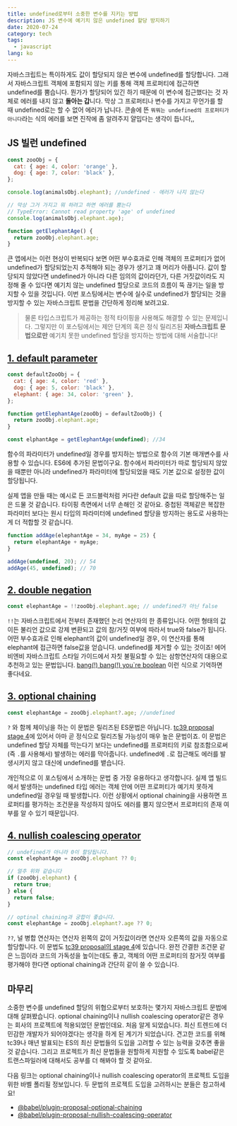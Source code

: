 ```yaml
---
title: undefined로부터 소중한 변수를 지키는 방법
description: JS 변수에 예기치 않은 undefined 할당 방지하기
date: 2020-07-24
category: tech
tags:
  - javascript
lang: ko
---
```


자바스크립트는 특이하게도 값이 할당되지 않은 변수에 undefined를 할당합니다. 그래서 자바스크립트 객체에 포함되지 않는 키를 통해 객체 프로퍼티에 접근하면 undefined를 뿜습니다. 뭔가가 할당되어 있긴 하기 때문에 이 변수에 접근했다는 것 자체로 에러를 내지 않고 **돌아는 갑**니다. 막상 그 프로퍼티나 변수를 가지고 무언가를 할 때 undefined로는 할 수 없어 에러가 납니다. 콘솔에 뜬 `뭐뭐는 undefined의 프로퍼티가 아니다`라는 식의 에러를 보면 진작에 좀 알려주지 얄밉다는 생각이 듭니다,,

## JS 빌런 undefined

```javascript
const zooObj = {
  cat: { age: 4, color: 'orange' },
  dog: { age: 7, color: 'black' },
};

console.log(animalsObj.elephant); //undefined - 에러가 나지 않는다

// 막상 그거 가지고 뭐 하려고 하면 에러를 뿜는다
// TypeError: Cannot read property 'age' of undefined
console.log(animalsObj.elephant.age);

function getElephantAge() {
  return zooObj.elephant.age;
}
```

큰 앱에서는 이런 현상이 반복되다 보면 어떤 부수효과로 인해 객체의 프로퍼티가 없어 undefined가 할당되었는지 추적해야 되는 경우가 생기고 꽤 머리가 아픕니다. 값이 할당되지 않았다면 undefined가 아니라 다른 임의의 값이라던가, 다른 거짓값이라도 지정해 줄 수 있다면 예기치 않는 undefined 할당으로 코드의 흐름이 뚝 끊기는 일을 방지할 수 있을 것입니다. 이번 포스팅에서는 변수에 실수로 undefined가 할당되는 것을 방지할 수 있는 자바스크립트 문법을 간단하게 정리해 보려고요.

> 물론 타입스크립트가 제공하는 정적 타이핑을 사용해도 해결할 수 있는 문제입니다. 그렇지만 이 포스팅에서는 제안 단계의 혹은 정식 릴리즈된 **자바스크립트 문법으로만** 예기치 못한 undefined 할당을 방지하는 방법에 대해 서술합니다!

## [1. default parameter](https://developer.mozilla.org/ko/docs/Web/JavaScript/Reference/Functions/Default_parameters)

```javascript
const defaultZooObj = {
  cat: { age: 4, color: 'red' },
  dog: { age: 5, color: 'black' },
  elephant: { age: 34, color: 'green' },
};

function getElephantAge(zooObj = defaultZooObj) {
  return zooObj.elephant.age;
}

const elphantAge = getElephantAge(undefined); //34
```

함수의 파라미터가 undefined일 경우를 방지하는 방법으로 함수의 기본 매개변수를 사용할 수 있습니다. ES6에 추가된 문법이구요. 함수에서 파라미터가 따로 할당되지 않았을 때뿐만 아니라 undefined가 파라미터에 할당되었을 때도 기본 값으로 설정한 값이 할당됩니다.

실제 앱을 만들 때는 예시로 든 코드블럭처럼 커다란 default 값을 따로 할당해주는 일은 드물 것 같습니다. 타이핑 측면에서 너무 손해인 것 같아요. 중첩된 객체같은 복잡한 파라미터 보다는 원시 타입의 파라미터에 undefined 할당을 방지하는 용도로 사용하는게 더 적합할 것 같습니다.

```javascript
function addAge(elephantAge = 34, myAge = 25) {
  return elephantAge + myAge;
}

addAge(undefined, 20); // 54
addAge(45, undefined); // 70
```

## [2. double negation](<https://developer.mozilla.org/ko/docs/Web/JavaScript/Reference/Operators/%EB%85%BC%EB%A6%AC_%EC%97%B0%EC%82%B0%EC%9E%90(Logical_Operators)>)

```javascript
const elephantAge = !!zooObj.elephant.age; // undefined가 아닌 false
```

`!!`는 자바스크립트에서 전부터 존재했던 논리 연산자의 한 종류입니다. 어떤 형태의 값이든 불리언 값으로 강제 변환되고 값의 참/거짓 여부에 따라서 true와 false가 됩니다. 어떤 부수효과로 인해 elephant의 값이 undefined일 경우, 이 연산자를 통해 elephant에 접근하면 false값을 얻습니다. undefined를 제거할 수 있는 것이죠! 에어비엔비 자바스크립트 스타일 가이드에서 자칫 불필요할 수 있는 삼항연산자의 대용으로 추천하고 있는 문법입니다. [bang(!) bang(!) you`re boolean](https://medium.com/better-programming/javascript-bang-bang-i-shot-you-down-use-of-double-bangs-in-javascript-7c9d94446054) 이런 식으로 기억하면 좋다네요.

## [3. optional chaining](https://developer.mozilla.org/ko/docs/Web/JavaScript/Reference/Operators/Optional_chaining)

```javascript
const elephantAge = zooObj.elephant?.age; //undefined
```

`?` 와 함께 체이닝을 하는 이 문법은 릴리즈된 ES문법은 아닙니다. [tc39 proposal stage 4](https://github.com/tc39/proposal-optional-chaining/)에 있어서 아마 곧 정식으로 릴리즈될 가능성이 매우 높은 문법이죠. 이 문법은 undefined 할당 자체를 막는다기 보다는 undefined를 프로퍼티의 키로 참조함으로써(즉 `.`를 사용해서) 발생하는 에러를 막아줍니다. undefined에 `.`로 접근해도 에러를 발생시키지 않고 대신에 undefined를 뱉습니다.

개인적으로 이 포스팅에서 소개하는 문법 중 가장 유용하다고 생각합니다. 실제 앱 빌드에서 발생하는 undefined 타입 에러는 객체 안에 어떤 프로퍼티가 예기치 못하게 undefined일 경우일 때 발생합니다. 이런 상황에서 optional chaining을 사용하면 프로퍼티를 평가하는 조건문을 작성하지 않아도 에러를 뿜지 않으면서 프로퍼티의 존재 여부를 알 수 있기 때문입니다.

## [4. nullish coalescing operator](https://developer.mozilla.org/ko/docs/Web/JavaScript/Reference/Operators/Nullish_coalescing_operator)

```javascript
// undefined가 아니라 0이 할당됩니다.
const elephantAge = zooObj.elephant ?? 0;

// 얼추 위와 같습니다
if (zooObj.elephant) {
  return true;
} else {
  return false;
}

// optinal chaining과 궁합이 좋습니다.
const elephantAge = zooObj.elephant?.age ?? 0;
```

`??`, 널 병합 연산자는 연산자 왼쪽의 값이 거짓값이라면 연산자 오른쪽의 값을 자동으로 할당합니다. 이 문법도 [tc39 proposal의 stage 4](https://github.com/tc39/proposal-nullish-coalescing)에 있습니다. 완전 간결한 조건문 같은 느낌이라 코드의 가독성을 높이는데도 좋고, 객체의 어떤 프로퍼티의 참거짓 여부를 평가해야 한다면 optional chaining과 간단히 같이 쓸 수 있습니다.

## 마무리

소중한 변수를 undefined 할당의 위협으로부터 보호하는 몇가지 자바스크립트 문법에 대해 살펴봤습니다. optional chaining이나 nullish coalescing operator같은 경우는 회사의 프로젝트에 적용되었던 문법인데요. 처음 알게 되었습니다. 최신 트렌드에 더 민감한 개발자가 되어야겠다는 생각을 하게 된 계기가 되었습니다. 견고한 코드를 위해 tc39나 매년 발표되는 ES의 최신 문법들의 도입을 고려할 수 있는 능력을 갖추면 좋을 것 같습니다. 그리고 프로젝트가 최신 문법들을 원할하게 지원할 수 있도록 babel같은 트랜스파일러에 대해서도 공부를 더 해봐야 할 것 같아요.

다음 링크는 optional chaining이나 nullish coalescing operator의 프로젝트 도입을 위한 바벨 폴리필 정보입니다. 두 문법의 프로젝트 도입을 고려하시는 분들은 참고하세요!

- [@babel/plugin-proposal-optional-chaining](https://babeljs.io/docs/en/babel-plugin-proposal-optional-chaining)
- [@babel/plugin-proposal-nullish-coalescing-operator](https://babeljs.io/docs/en/babel-plugin-proposal-nullish-coalescing-operator)
